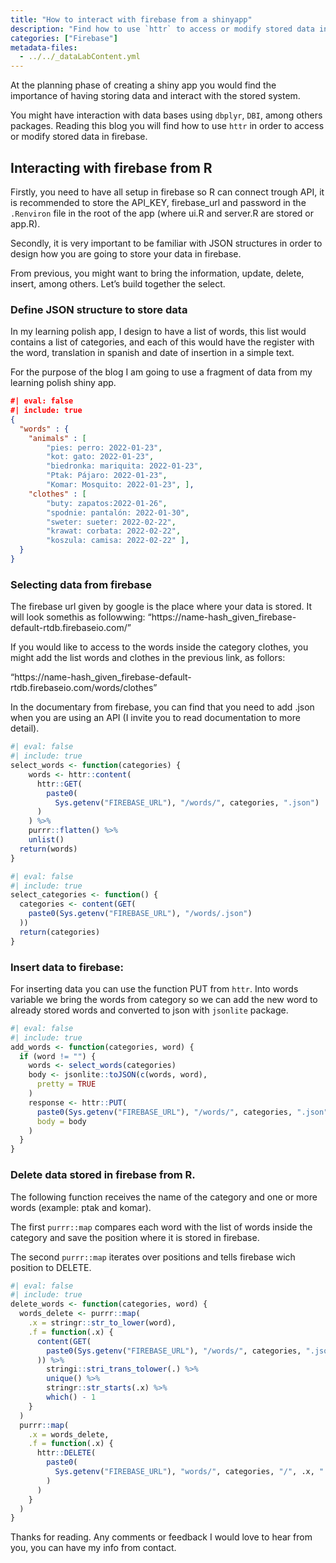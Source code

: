 ```yaml
---
title: "How to interact with firebase from a shinyapp"
description: "Find how to use `httr` to access or modify stored data in firebase." 
categories: ["Firebase"]
metadata-files: 
  - ../../_dataLabContent.yml
---
```


At the planning phase of creating a shiny app you would find the importance of
having storing data and interact with the stored system.

You might have interaction with data bases using `dbplyr`, `DBI`, among others
packages. Reading this blog you will find how to use `httr` in order to access
or modify stored data in firebase.

## Interacting with firebase from R
Firstly, you need to have all setup in firebase so R can connect trough API,
it is recommended to store the API_KEY, firebase_url and password in the `.Renviron`
file in the root of the app (where ui.R and server.R are stored or app.R).

Secondly, it is very important to be familiar with JSON structures in order to
design how you are going to store your data in firebase.

From previous, you might want to bring the information, update, delete, insert,
among others. Let's build together the select.

### Define JSON structure to store data
In my learning polish app, I design to have a list of words, this list would
contains a list of categories, and each of this would have the register with
the word, translation in spanish and date of insertion in a simple text.

For the purpose of the blog I am going to use a fragment of data from my
learning polish shiny app.

```JSON
#| eval: false
#| include: true 
{
  "words" : {
    "animals" : [
        "pies: perro: 2022-01-23",
        "kot: gato: 2022-01-23",
        "biedronka: mariquita: 2022-01-23",
        "Ptak: Pájaro: 2022-01-23",
        "Komar: Mosquito: 2022-01-23", ],
    "clothes" : [
        "buty: zapatos:2022-01-26",
        "spodnie: pantalón: 2022-01-30",
        "sweter: sueter: 2022-02-22",
        "krawat: corbata: 2022-02-22",
        "koszula: camisa: 2022-02-22" ],
  }
}
```

### Selecting data from firebase
The firebase url given by google is the place where your data is stored. It will
look somethis as followwing:
"https://name-hash_given_firebase-default-rtdb.firebaseio.com/"

If you would like to access to the words inside the category clothes, you might
add the list words and clothes in the previous link, as follors:

"https://name-hash_given_firebase-default-rtdb.firebaseio.com/words/clothes"

In the documentary from firebase, you can find that you need to add .json when
you are using an API (I invite you to read documentation to more detail).

```r
#| eval: false
#| include: true 
select_words <- function(categories) {
    words <- httr::content(
      httr::GET(
        paste0(
          Sys.getenv("FIREBASE_URL"), "/words/", categories, ".json")
      )
    ) %>%
    purrr::flatten() %>%
    unlist()
  return(words)
}
```

```r
#| eval: false
#| include: true 
select_categories <- function() {
  categories <- content(GET(
    paste0(Sys.getenv("FIREBASE_URL"), "/words/.json")
  ))
  return(categories)
}
```
### Insert data to firebase:

For inserting data you can use the function PUT from `httr`. Into words variable
we bring the words from category so we can add the new word to already stored
words and converted to json with `jsonlite` package.

```r
#| eval: false
#| include: true 
add_words <- function(categories, word) {
  if (word != "") {
    words <- select_words(categories)
    body <- jsonlite::toJSON(c(words, word),
      pretty = TRUE
    )
    response <- httr::PUT(
      paste0(Sys.getenv("FIREBASE_URL"), "/words/", categories, ".json"),
      body = body
    )
  }
}
```

### Delete data stored in firebase from R.

The following function receives the name of the category and one or more words
(example: ptak and komar).

The first `purrr::map` compares each word with the list of words inside the category
and save the position where it is stored in firebase.

The second `purrr::map` iterates over positions and tells firebase wich position
to DELETE.

```r
#| eval: false
#| include: true 
delete_words <- function(categories, word) {
  words_delete <- purrr::map(
    .x = stringr::str_to_lower(word),
    .f = function(.x) {
      content(GET(
        paste0(Sys.getenv("FIREBASE_URL"), "/words/", categories, ".json")
      )) %>%
        stringi::stri_trans_tolower(.) %>%
        unique() %>%
        stringr::str_starts(.x) %>%
        which() - 1
    }
  )
  purrr::map(
    .x = words_delete,
    .f = function(.x) {
      httr::DELETE(
        paste0(
          Sys.getenv("FIREBASE_URL"), "words/", categories, "/", .x, ".json"
        )
      )
    }
  )
}
```

Thanks for reading. Any comments or feedback I would love to hear from you,
you can have my info from contact.